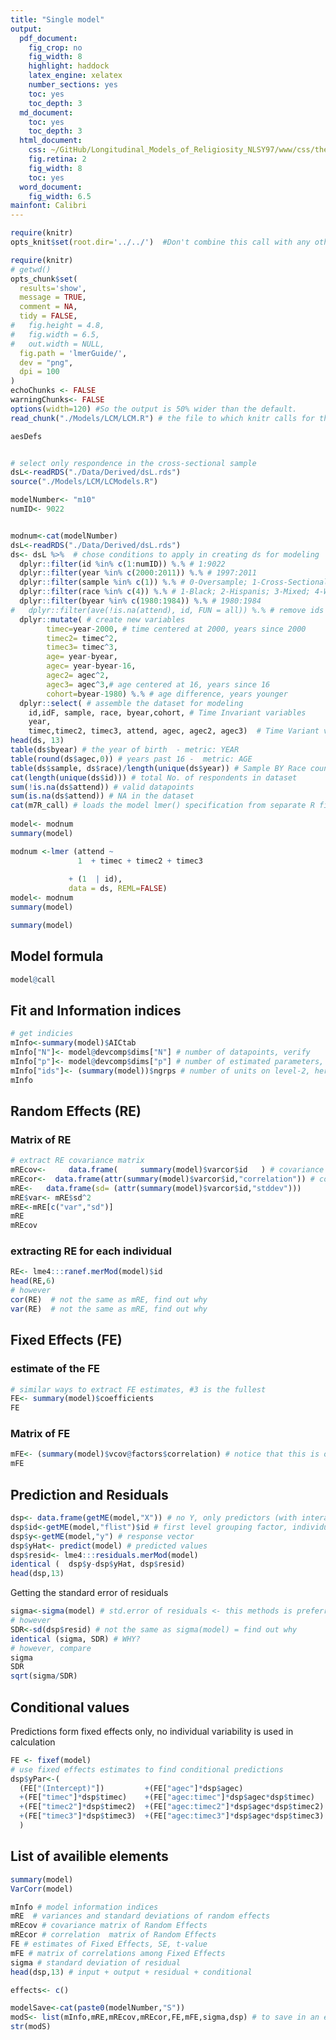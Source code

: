 ```yaml
---
title: "Single model"
output:
  pdf_document:
    fig_crop: no
    fig_width: 8
    highlight: haddock
    latex_engine: xelatex
    number_sections: yes
    toc: yes
    toc_depth: 3
  md_document:
    toc: yes
    toc_depth: 3
  html_document:
    css: ~/GitHub/Longitudinal_Models_of_Religiosity_NLSY97/www/css/thesis.css
    fig.retina: 2
    fig_width: 8
    toc: yes
  word_document:
    fig_width: 6.5
mainfont: Calibri
---
```


<!--  Set the working directory to the repository's base directory; this assumes the report is nested inside of only one directory.-->
```r
require(knitr)
opts_knit$set(root.dir='../../')  #Don't combine this call with any other chunk -especially one that uses file paths.

```

```r
require(knitr)
# getwd()
opts_chunk$set(
  results='show', 
  message = TRUE,
  comment = NA, 
  tidy = FALSE,
#   fig.height = 4.8, 
#   fig.width = 6.5, 
#   out.width = NULL,
  fig.path = 'lmerGuide/',     
  dev = "png",
  dpi = 100
)
echoChunks <- FALSE
warningChunks<- FALSE
options(width=120) #So the output is 50% wider than the default.
read_chunk("./Models/LCM/LCM.R") # the file to which knitr calls for the chunks
```

```r
aesDefs
```

```r
```

```r
# select only respondence in the cross-sectional sample
dsL<-readRDS("./Data/Derived/dsL.rds")
source("./Models/LCM/LCModels.R")
```

```r
modelNumber<- "m10"
numID<- 9022


modnum<-cat(modelNumber)
dsL<-readRDS("./Data/Derived/dsL.rds")
ds<- dsL %>%  # chose conditions to apply in creating ds for modeling
  dplyr::filter(id %in% c(1:numID)) %.% # 1:9022
  dplyr::filter(year %in% c(2000:2011)) %.% # 1997:2011
  dplyr::filter(sample %in% c(1)) %.% # 0-Oversample; 1-Cross-Sectional
  dplyr::filter(race %in% c(4)) %.% # 1-Black; 2-Hispanis; 3-Mixed; 4-White
  dplyr::filter(byear %in% c(1980:1984)) %.% # 1980:1984
#   dplyr::filter(ave(!is.na(attend), id, FUN = all)) %.% # remove ids with NA
  dplyr::mutate( # create new variables
        timec=year-2000, # time centered at 2000, years since 2000
        timec2= timec^2, 
        timec3= timec^3,
        age= year-byear,
        agec= year-byear-16,
        agec2= agec^2,
        agec3= agec^3,# age centered at 16, years since 16 
        cohort=byear-1980) %.% # age difference, years younger
  dplyr::select( # assemble the dataset for modeling
    id,idF, sample, race, byear,cohort, # Time Invariant variables
    year,
    timec,timec2, timec3, attend, agec, agec2, agec3)  # Time Variant variables
head(ds, 13)
table(ds$byear) # the year of birth  - metric: YEAR 
table(round(ds$agec,0)) # years past 16 -  metric: AGE 
table(ds$sample, ds$race)/length(unique(ds$year)) # Sample BY Race counts
cat(length(unique(ds$id))) # total No. of respondents in dataset
sum(!is.na(ds$attend)) # valid datapoints 
sum(is.na(ds$attend)) # NA in the dataset 
cat(m7R_call) # loads the model lmer() specification from separate R file
        
model<- modnum
summary(model)
```


```r
modnum <-lmer (attend ~ 
               1  + timec + timec2 + timec3
             
             + (1  | id),
             data = ds, REML=FALSE) 
model<- modnum
summary(model)
```


```r
summary(model) 
```


## Model formula
```r
model@call 
```

## Fit and Information indices

```r
# get indicies
mInfo<-summary(model)$AICtab
mInfo["N"]<- model@devcomp$dims["N"] # number of datapoints, verify
mInfo["p"]<- model@devcomp$dims["p"] # number of estimated parameters, verify
mInfo["ids"]<- (summary(model))$ngrps # number of units on level-2, here: individuals
mInfo
```

## Random Effects (RE)

### Matrix of RE
```r
# extract RE covariance matrix
mREcov<-     data.frame(     summary(model)$varcor$id   ) # covariance matrix of RE
mREcor<-  data.frame(attr(summary(model)$varcor$id,"correlation")) # corrleation matrix of RE
mRE<-   data.frame(sd= (attr(summary(model)$varcor$id,"stddev")))
mRE$var<- mRE$sd^2
mRE<-mRE[c("var","sd")]
mRE
mREcov
```

### extracting RE for each individual
```r
RE<- lme4:::ranef.merMod(model)$id 
head(RE,6)
# however
cor(RE)  # not the same as mRE, find out why
var(RE)  # not the same as mRE, find out why
```

## Fixed Effects (FE)


### estimate of the FE
```r
# similar ways to extract FE estimates, #3 is the fullest
FE<- summary(model)$coefficients
FE
```

### Matrix of FE
```r
mFE<- (summary(model)$vcov@factors$correlation) # notice that this is object of 
mFE
```

## Prediction and Residuals

```r
dsp<- data.frame(getME(model,"X")) # no Y, only predictors (with interaction terms)
dsp$id<-getME(model,"flist")$id # first level grouping factor, individual
dsp$y<-getME(model,"y") # response vector
dsp$yHat<- predict(model) # predicted values
dsp$resid<- lme4:::residuals.merMod(model)
identical (  dsp$y-dsp$yHat, dsp$resid)
head(dsp,13)
```

Getting the standard error of residuals
```r
sigma<-sigma(model) # std.error of residuals <- this methods is preferred
# however
SDR<-sd(dsp$resid) # not the same as sigma(model) = find out why
identical (sigma, SDR) # WHY?
# however, compare
sigma
SDR
sqrt(sigma/SDR)
```

## Conditional values
Predictions form fixed effects only, no individual variability is used in calculation

```r
FE <- fixef(model)
# use fixed effects estimates to find conditional predictions
dsp$yPar<-(
  (FE["(Intercept)"])         +(FE["agec"]*dsp$agec)
  +(FE["timec"]*dsp$timec)    +(FE["agec:timec"]*dsp$agec*dsp$timec)
  +(FE["timec2"]*dsp$timec2)  +(FE["agec:timec2"]*dsp$agec*dsp$timec2)
  +(FE["timec3"]*dsp$timec3)  +(FE["agec:timec3"]*dsp$agec*dsp$timec3)
  )
```

## List of availible elements
```r
summary(model)
VarCorr(model)

mInfo # model information indices
mRE  # variances and standard deviations of random effects
mREcov # covariance matrix of Random Effects
mREcor # correlation  matrix of Random Effects
FE # estimates of Fixed Effects, SE, t-value
mFE # matrix of correlations among Fixed Effects
sigma # standard deviation of residual
head(dsp,13) # input + output + residual + conditional

effects<- c()

modelSave<-cat(paste0(modelNumber,"S")) 
modS<- list(mInfo,mRE,mREcov,mREcor,FE,mFE,sigma,dsp) # to save in an external file
str(modS)
```

